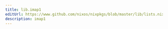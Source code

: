 ```yaml
---
title: lib.imap1
editUrl: https://www.github.com/nixos/nixpkgs/blob/master/lib/lists.nix#L117C11
description: imap1
---
```




<LinkCard
    title="Contribute Now!"
    description="API Documentation is done in our source code"
    href="https://www.github.com/nixos/nixpkgs/blob/master/lib/lists.nix#L117C11"
/>

